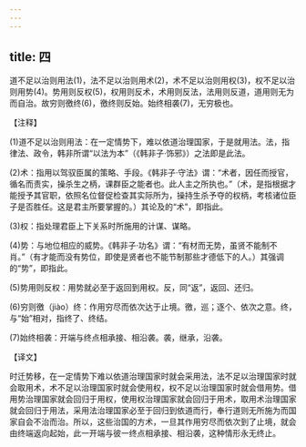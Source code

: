 ```yaml
---
---
---
```

title: 四
---



道不足以治则用法(1)，法不足以治则用术(2)，术不足以治则用权(3)，权不足以治则用势(4)。势用则反权(5)，权用则反术，术用则反法，法用则反道，道用则无为而自治。故穷则徼终(6)，徼终则反始。始终相袭(7)，无穷极也。

【注释】

(1)道不足以治则用法：在一定情势下，难以依道治理国家，于是就用法。法，指律法、政令，韩非所谓“以法为本”（《韩非子·饰邪》）之法即是此法。

(2)术：指用以驾驭臣属的策略、手段。《韩非子·守法》谓：“术者，因任而授官，循名而责实，操杀生之柄，课群臣之能者也。此人主之所执也。”（术，是指根据才能授予其官职，依照名位督促检查其实际所为，操持生杀予夺的权柄，考核诸位臣子是否胜任。这是君主所要掌握的。）其论及的“术”，即指此。

(3)权：指处理君臣上下关系时所施用的计谋、谋略。

(4)势：与地位相应的威势。《韩非子·功名》谓：“有材而无势，虽贤不能制不肖。”（有才能而没有势位，即使是贤者也不能节制那些才德低下的人。）其强调的“势”，即指此。

(5)势用则反权：用势就必至于返回到用权。反，同“返”，返回、还归。

(6)穷则徼（jiào）终：作用穷尽而依次达于止境。徼，巡；逐个、依次之意。终，与“始”相对，指终了、终结。

(7)始终相袭：开端与终点相承接、相沿袭。袭，继承，沿袭。

【译文】

时迁势移，在一定情势下难以依道治理国家时就会采用法，法不足以治理国家时就会取用术，术不足以治理国家时就会使用权，权不足以治理国家时就会借用势。借用势治理国家就会回归于用权，使用权治理国家就会回归于用术，取用术治理国家就会回归于用法，采用法治理国家必至于回归到依道而行，奉行道则无所施为而国家自会不治而治。所以，这些治国的方术，一旦其作用穷尽而依次到了止境，就会由终端返向起始，此一开端与彼一终点相承接、相沿袭，这种情形永无终止。